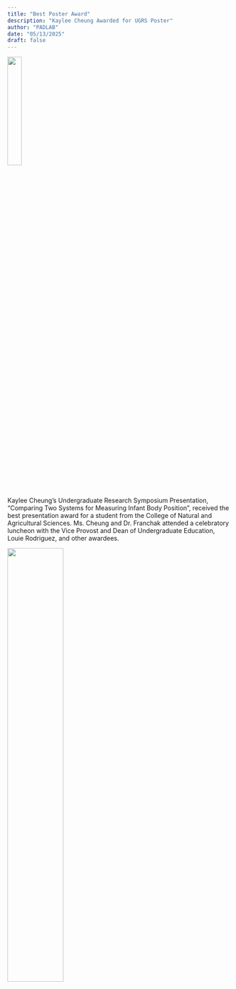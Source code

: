 ```yaml
---
title: "Best Poster Award"
description: "Kaylee Cheung Awarded for UGRS Poster"
author: "PADLAB"
date: "05/13/2025"
draft: false
---
```


![](2025-images/Kaylee-Award.jpeg){width="25%" fig-align="center"}

Kaylee Cheung's Undergraduate Research Symposium Presentation, "Comparing Two Systems for Measuring Infant Body Position", received the best presentation award for a student from the College of Natural and Agricultural Sciences. Ms. Cheung and Dr. Franchak attended a celebratory luncheon with the Vice Provost and Dean of Undergraduate Education, Louie Rodriguez, and other awardees. 

![](2025-images/kaylee_ugrs_2.jpeg){width="50%" fig-align="center"}



